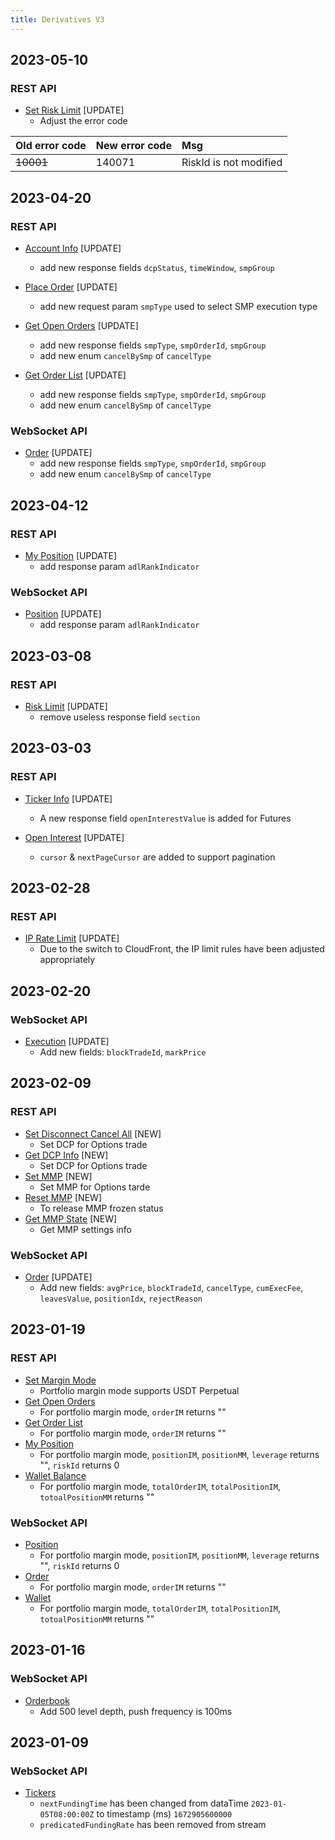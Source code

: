 ```yaml
---
title: Derivatives V3
---
```

## 2023-05-10
### REST API
* [Set Risk Limit](../derivatives/contract/set-risk-limit) [UPDATE]
    * Adjust the error code

|Old error code |New error code | Msg |
|:----- |:------|:------|
|~~10001~~ |140071 |RiskId is not modified |

## 2023-04-20
### REST API
* [Account Info](../derivatives/unified/usc-account-info) [UPDATE]
    * add new response fields `dcpStatus`, `timeWindow`, `smpGroup`

* [Place Order](../derivatives/contract/place-order) [UPDATE]
    * add new request param `smpType` used to select SMP execution type

* [Get Open Orders](../derivatives/contract/open-order) [UPDATE]
    * add new response fields `smpType`, `smpOrderId`, `smpGroup`
    * add new enum `cancelBySmp` of `cancelType`

* [Get Order List](../derivatives/contract/order-list) [UPDATE]
    * add new response fields `smpType`, `smpOrderId`, `smpGroup`
    * add new enum `cancelBySmp` of `cancelType`

### WebSocket API
* [Order](../derivatives/ws-contract/order) [UPDATE]
    * add new response fields `smpType`, `smpOrderId`, `smpGroup`
    * add new enum `cancelBySmp` of `cancelType`

## 2023-04-12
### REST API
* [My Position](../derivatives/contract/position-list) [UPDATE]
    * add response param `adlRankIndicator`

### WebSocket API
* [Position](../derivatives/ws-contract/position) [UPDATE]
    * add response param `adlRankIndicator`

## 2023-03-08
### REST API
* [Risk Limit](../derivatives/public/risk-limit) [UPDATE]
    * remove useless response field `section`

## 2023-03-03
### REST API
* [Ticker Info](../derivatives/public/ticker) [UPDATE]
    * A new response field `openInterestValue` is added for Futures

* [Open Interest](../derivatives/public/open-interest) [UPDATE]
    * `cursor` & `nextPageCursor` are added to support pagination


## 2023-02-28
### REST API
* [IP Rate Limit](../derivatives/rate-limit#ip-rate-limit) [UPDATE]
    * Due to the switch to CloudFront, the IP limit rules have been adjusted appropriately

## 2023-02-20
### WebSocket API
* [Execution](../derivatives/ws-contract/execution) [UPDATE]
    * Add new fields: `blockTradeId`, `markPrice`

## 2023-02-09
### REST API
* [Set Disconnect Cancel All](../derivatives/unified/dcp) [NEW]
    * Set DCP for Options trade
* [Get DCP Info](../derivatives/unified/get-dcp) [NEW]
    * Set DCP for Options trade
* [Set MMP](../derivatives/unified/set-mmp) [NEW]
    * Set MMP for Options tarde
* [Reset MMP](../derivatives/unified/reset-mmp) [NEW]
    * To release MMP frozen status
* [Get MMP State](../derivatives/unified/get-mmp-state) [NEW]
    * Get MMP settings info

### WebSocket API
* [Order](../derivatives/ws-contract/order) [UPDATE]
    * Add new fields: `avgPrice`, `blockTradeId`, `cancelType`, `cumExecFee`, `leavesValue`, `positionIdx`, `rejectReason`

## 2023-01-19
### REST API
* [Set Margin Mode](../derivatives/unified/usc-margin-mode)
    * Portfolio margin mode supports USDT Perpetual
* [Get Open Orders](../derivatives/unified/open-order)
    * For portfolio margin mode, `orderIM` returns ""
* [Get Order List](../derivatives/unified/order-list)
    * For portfolio margin mode, `orderIM` returns ""
* [My Position](../derivatives/unified/position-info)
    * For portfolio margin mode, `positionIM`, `positionMM`, `leverage` returns "", `riskId` returns 0
* [Wallet Balance](../derivatives/unified/wallet)
    * For portfolio margin mode, `totalOrderIM`, `totalPositionIM`, `totoalPositionMM` returns ""

### WebSocket API
* [Position](../derivatives/ws-unified/position)
    * For portfolio margin mode, `positionIM`, `positionMM`, `leverage` returns "", `riskId` returns 0
* [Order](../derivatives/ws-unified/order)
    * For portfolio margin mode, `orderIM` returns ""
* [Wallet](../derivatives/ws-unified/wallet)
    * For portfolio margin mode, `totalOrderIM`, `totalPositionIM`, `totoalPositionMM` returns ""

## 2023-01-16
### WebSocket API
* [Orderbook](../derivatives/ws-public/orderbook)
  * Add 500 level depth, push frequency is 100ms

## 2023-01-09
### WebSocket API
* [Tickers](../derivatives/ws-public/ticker)
  * `nextFundingTime` has been changed from dataTime  `2023-01-05T08:00:00Z`  to timestamp (ms) `1672905600000`
  * `predicatedFundingRate` has been removed from stream